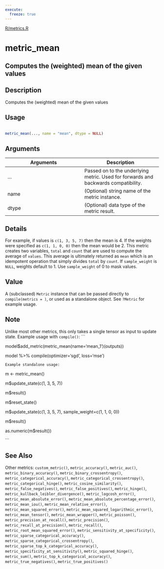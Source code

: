 ```yaml
---
execute:
  freeze: true
---
```


[R/metrics.R](https://github.com/rstudio/keras//blob/main/R/metrics.R#L954) 

# metric_mean

## Computes the (weighted) mean of the given values

## Description
 Computes the (weighted) mean of the given values 


## Usage
```r
 
metric_mean(..., name = "mean", dtype = NULL) 
```

## Arguments
|Arguments|Description|
|---|---|
| ... | Passed on to the underlying metric. Used for forwards and backwards compatibility. |
| name | (Optional) string name of the metric instance. |
| dtype | (Optional) data type of the metric result. |

## Details
 For example, if values is `c(1, 3, 5, 7)` then the mean is 4. If the weights were specified as `c(1, 1, 0, 0)` then the mean would be 2.  This metric creates two variables, `total` and `count` that are used to compute the average of `values`. This average is ultimately returned as `mean` which is an idempotent operation that simply divides `total` by `count`.  If `sample_weight` is `NULL`, weights default to 1. Use `sample_weight` of 0 to mask values. 


## Value
 A (subclassed) `Metric` instance that can be passed directly to `compile(metrics = )`, or used as a standalone object. See `?Metric` for example usage. 

## Note

 Unlike most other metrics, this only takes a single tensor as input to update state.  Example usage with `compile()`:  ```

model$add_metric(metric_mean(name='mean_1')(outputs)) 

model %>% compile(optimizer='sgd', loss='mse') 

```  Example standalone usage:  ```

m  <- metric_mean() 

m$update_state(c(1, 3, 5, 7)) 

m$result() 

 

m$reset_state() 

m$update_state(c(1, 3, 5, 7), sample_weight=c(1, 1, 0, 0)) 

m$result() 

as.numeric(m$result()) 

``` 


## See Also
 Other metrics:  `custom_metric()`, `metric_accuracy()`, `metric_auc()`, `metric_binary_accuracy()`, `metric_binary_crossentropy()`, `metric_categorical_accuracy()`, `metric_categorical_crossentropy()`, `metric_categorical_hinge()`, `metric_cosine_similarity()`, `metric_false_negatives()`, `metric_false_positives()`, `metric_hinge()`, `metric_kullback_leibler_divergence()`, `metric_logcosh_error()`, `metric_mean_absolute_error()`, `metric_mean_absolute_percentage_error()`, `metric_mean_iou()`, `metric_mean_relative_error()`, `metric_mean_squared_error()`, `metric_mean_squared_logarithmic_error()`, `metric_mean_tensor()`, `metric_mean_wrapper()`, `metric_poisson()`, `metric_precision_at_recall()`, `metric_precision()`, `metric_recall_at_precision()`, `metric_recall()`, `metric_root_mean_squared_error()`, `metric_sensitivity_at_specificity()`, `metric_sparse_categorical_accuracy()`, `metric_sparse_categorical_crossentropy()`, `metric_sparse_top_k_categorical_accuracy()`, `metric_specificity_at_sensitivity()`, `metric_squared_hinge()`, `metric_sum()`, `metric_top_k_categorical_accuracy()`, `metric_true_negatives()`, `metric_true_positives()` 

